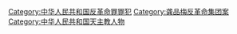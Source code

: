 [[Category:中华人民共和国反革命罪罪犯|Category:中华人民共和国反革命罪罪犯]]
[[Category:龚品梅反革命集团案|Category:龚品梅反革命集团案]]
[[Category:中华人民共和国天主教人物|Category:中华人民共和国天主教人物]]